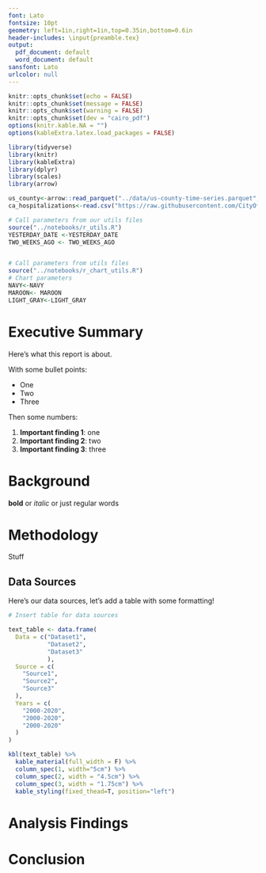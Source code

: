 ```yaml
---
font: Lato
fontsize: 10pt
geometry: left=1in,right=1in,top=0.35in,bottom=0.6in
header-includes: \input{preamble.tex}
output:
  pdf_document: default
  word_document: default
sansfont: Lato
urlcolor: null
---
```


\raggedright

```r
knitr::opts_chunk$set(echo = FALSE)
knitr::opts_chunk$set(message = FALSE)
knitr::opts_chunk$set(warning = FALSE)
knitr::opts_chunk$set(dev = "cairo_pdf")
options(knitr.kable.NA = "")
options(kableExtra.latex.load_packages = FALSE)

library(tidyverse)
library(knitr)
library(kableExtra)
library(dplyr)
library(scales)
library(arrow)
```

\clatitle{This is the title}
\clasubtitle{This is the subtitle}
\claauthors{Author1, Author2}

```r
us_county<-arrow::read_parquet("../data/us-county-time-series.parquet", as_tibble=TRUE)
ca_hospitalizations<-read.csv("https://raw.githubusercontent.com/CityOfLosAngeles/covid19-indicators/master/data/ca-hospital-and-surge-capacity.csv")

# Call parameters from our utils files
source("../notebooks/r_utils.R")
YESTERDAY_DATE <-YESTERDAY_DATE
TWO_WEEKS_AGO <- TWO_WEEKS_AGO


# Call parameters from utils files
source("../notebooks/r_chart_utils.R")
# Chart parameters
NAVY<-NAVY
MAROON<- MAROON
LIGHT_GRAY<-LIGHT_GRAY
```


# Executive Summary

Here's what this report is about.

With some bullet points:

* One
* Two
* Three


Then some numbers:

1. **Important finding 1**: one
1. **Important finding 2**: two
1. **Important finding 3**: three

\contactinfo{}
\newpage{}


# Background

**bold** or *italic* or just regular words


# Methodology

Stuff

## Data Sources

Here's our data sources, let's add a table with some formatting!

\clatablenumber{1} 
\clatabletitle{Data Sources}
```r
# Insert table for data sources

text_table <- data.frame(
  Data = c("Dataset1",
           "Dataset2",
           "Dataset3"
           ),
  Source = c(
    "Source1",
    "Source2",
    "Source3" 
  ), 
  Years = c(
    "2000-2020", 
    "2000-2020",
    "2000-2020"
  )
)

kbl(text_table) %>%
  kable_material(full_width = F) %>%
  column_spec(1, width="5cm") %>%
  column_spec(2, width = "4.5cm") %>%
  column_spec(3, width = "1.75cm") %>%
  kable_styling(fixed_thead=T, position="left")
```
\clasource{Census Bureau}


# Analysis Findings



# Conclusion






